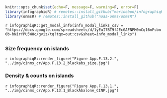 ```r
knitr::opts_chunk$set(echo=F, message=F, warning=F, error=F)
library(infographiqR) # remotes::install_github("marinebon/infographiqR") 
library(onmsR) # remotes::install_github("noaa-onms/onmsR")
```

`r infographiqR::get_modal_info(info_modal_links_csv = "https://docs.google.com/spreadsheets/d/1yEuI7BT9fJEcGAFNPM0mCq16nFsbn0b-bNirYPU5W8c/gviz/tq?tqx=out:csv&sheet=info_modal_links")`

## {.tabset}

### Size frequency on islands

`r infographiqR::render_figure("Figure App.F.13.2.", "../img/cinms_cr/App.F.13.2_blackabs_size.jpg")`

### Density & counts on islands

`r infographiqR::render_figure("Figure App.F.13.1.", "../img/cinms_cr/App.F.13.1_BlackAbalone_CINP.jpg")`
